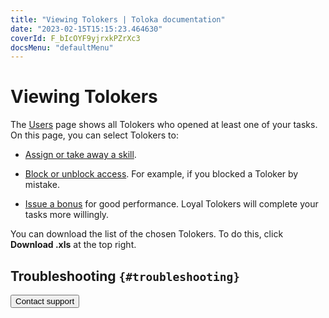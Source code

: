 ```yaml
---
title: "Viewing Tolokers | Toloka documentation"
date: "2023-02-15T15:15:23.464630"
coverId: F_bIcOYF9yjrxkPZrXc3
docsMenu: "defaultMenu"
---
```



# Viewing Tolokers

The [Users](https://platform.toloka.ai/requester/workers) page shows all Tolokers who opened at least one of your tasks. On this page, you can select Tolokers to:

- [Assign or take away a skill](/docs/guide/nav).

- [Block or unblock access](/docs/guide/ban?form-source=guide-users). For example, if you blocked a Toloker by mistake.

- [Issue a bonus](/docs/guide/bonus) for good performance. Loyal Tolokers will complete your tasks more willingly.

<SelectTolokers/>

You can download the list of the chosen Tolokers. To do this, click **Download .xls** at the top right.

## Troubleshooting `{#troubleshooting}`

<FaqSkillForDifferentProjects/>

<TroubleshootingTraining/>

<FaqInformationAboutTolokers/>

<FaqVerifyInformation/>

<FaqKnowId/>

<FaqFilterByGender/>

<Button themeColor="light" view="default" size="l" type="link" url="/docs/guide/troubleshooting/support?form-source=guide-users">Contact support</Button>

